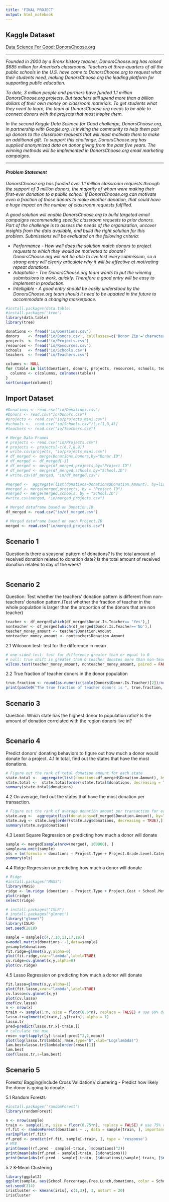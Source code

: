 ```yaml
---
title: 'FINAL PROJECT'
output: html_notebook
---
```


## Kaggle Dataset
[Data Science For Good: DonorsChoose.org](https://www.kaggle.com/donorschoose/io)

***

*Founded in 2000 by a Bronx history teacher, DonorsChoose.org has raised $685 million for America's classrooms. Teachers at three-quarters of all the public schools in the U.S. have come to DonorsChoose.org to request what their students need, making DonorsChoose.org the leading platform for supporting public education.*

*To date, 3 million people and partners have funded 1.1 million DonorsChoose.org projects. But teachers still spend more than a billion dollars of their own money on classroom materials. To get students what they need to learn, the team at DonorsChoose.org needs to be able to connect donors with the projects that most inspire them.*

*In the second Kaggle Data Science for Good challenge, DonorsChoose.org, in partnership with Google.org, is inviting the community to help them pair up donors to the classroom requests that will most motivate them to make an additional gift. To support this challenge, DonorsChoose.org has supplied anonymized data on donor giving from the past five years. The winning methods will be implemented in DonorsChoose.org email marketing campaigns.*

***

#### *Problem Statement*
*DonorsChoose.org has funded over 1.1 million classroom requests through the support of 3 million donors, the majority of whom were making their first-ever donation to a public school. If DonorsChoose.org can motivate even a fraction of those donors to make another donation, that could have a huge impact on the number of classroom requests fulfilled.*

*A good solution will enable DonorsChoose.org to build targeted email campaigns recommending specific classroom requests to prior donors. Part of the challenge is to assess the needs of the organization, uncover insights from the data available, and build the right solution for this problem. Submissions will be evaluated on the following criteria:*

- *Performance - How well does the solution match donors to project requests to which they would be motivated to donate? DonorsChoose.org will not be able to live test every submission, so a strong entry will clearly articulate why it will be effective at motivating repeat donations.*
- *Adaptable - The DonorsChoose.org team wants to put the winning submissions to work, quickly. Therefore a good entry will be easy to implement in production.*
- *Intelligible - A good entry should be easily understood by the DonorsChoose.org team should it need to be updated in the future to accommodate a changing marketplace.*


```r
#install.packages(data.table)
#install.packages('tree')
library(data.table)
library(tree)
```
```r
donations <- fread('io/Donations.csv')                                      # 583.03 MB
donors    <- fread('io/Donors.csv', colClasses=c('Donor Zip'='character'))  # 118.24 MB
projects  <- fread('io/Projects.csv')                                       # 2.39 GB
resources <- fread('io/Resources.csv')                                      # 781.39 MB
schools   <- fread('io/Schools.csv')                                        # 9.21 MB
teachers  <- fread('io/Teachers.csv')                                       # 18.66 MB
```

```r
columns <- NULL
for (table in list(donations, donors, projects, resources, schools, teachers)) {
  columns <- c(columns, colnames(table))
}
sort(unique(columns))
```


## Import Dataset
```r
#Donations <- read.csv("io/Donations.csv")
#Donors <- read.csv("io/Donors.csv")
#projects <- read.csv("io/projects_mini.csv")
#schools <-  read.csv("io/Schools.csv")[,c(1,3,4)]
#teachers <- read.csv("io/Teachers.csv")

# Merge Data Frames
# projects <- read.csv("io/Projects.csv")
# projects <- projects[-c(6,7,8,9)]
# write.csv(projects, "io/projects_mini.csv")
# df_merged <- merge(Donations,Donors,by="Donor.ID")
# df_merged <- df_merged[-3]
# df_merged <- merge(df_merged,projects,by="Project.ID")
# df_merged <- merge(df_merged,schools,by="School.ID")
# write.csv(df_merged, "io/df_merged.csv")

#merged <-  aggregate(list(donations=Donations$Donation.Amount), by=list(Project.ID=Donations$Project.ID), FUN= sum)
#merged <- merge(merged,projects, by = "Project.ID")
#merged <- merge(merged,schools, by = "School.ID")
#write.csv(merged, "io/merged_projects.csv")

# Merged dataframe based on Donation.ID
df_merged <- read.csv("io/df_merged.csv")

# Merged dataframe based on each Project.ID
merged <- read.csv("io/merged_projects.csv")
```


## Scenario 1
Question:Is there a seasonal pattern of donations? Is the total amount of received donation related to donation date? Is the total amount of received donation related to day of the week?
```r

```


## Scenario 2
Question: Test whether the teachers’ donation pattern is different from non-teachers’ donation pattern.(Test whether the fraction of teacher in the whole population is larger than the proportion of the donors that are non teacher)

```r
teacher <- df_merged[which(df_merged$Donor.Is.Teacher== 'Yes'),]
nonteacher <- df_merged[which(df_merged$Donor.Is.Teacher=='No'),]
teacher_money_amount <- teacher$Donation.Amount
nonteacher_money_amount <- nonteacher$Donation.Amount
```

2.1 Wilcoxon test- test for the difference in mean
```r
# one-sided test- test for difference greater than or equal to 0
# null: true shift is greater than 0 teacher donates more than non-teachers
wilcox.test(teacher_money_amount, nonteacher_money_amount, paired = FALSE, correct = FALSE, alternative = "less")
```

2.2 True fraction of teacher donors in the donor population
```r
true.fraction <- round(as.numeric(table(Donors$Donor.Is.Teacher)[2])/nrow(Donors)*100, 3)
print(paste0("The true fraction of teacher donors is ", true.fraction, "%"))
```


## Scenario 3
Question: Which state has the highest donor to population ratio? Is the amount of donation correlated with the region donors live in?
```r

```


## Scenario 4
Predict donors' donating behaviors to figure out how much a donor would donate for a project. 
4.1 In total, find out the states that have the most donations.
```r
# Figure out the rank of total donation amount for each state
state.total <-  aggregate(list(donations=df_merged$Donation.Amount), by=list(states=df_merged$Donor.State), FUN= sum)
state.total <-  state.total[order(state.total$donations, decreasing = TRUE),]
summary(state.total$donations)
```

4.2 On average, find out the states that have the most donation per transaction.
```r
# Figure out the rank of average donation amount per transaction for each state
state.avg <-  aggregate(list(donations=df_merged$Donation.Amount), by=list(states=df_merged$Donor.State), FUN= mean)
state.avg <- state.avg[order(state.avg$donations, decreasing = TRUE),]
summary(state.avg$donations)
```

4.3 Least Square Regression on predicting how much a donor will donate 
```r
sample <- merged[sample(nrow(merged), 100000), ]
sample=na.omit(sample)
ols = lm(formula = donations ~ Project.Type + Project.Grade.Level.Category+ Project.Cost+ School.Metro.Type + School.Percentage.Free.Lunch  , data = sample)
summary(ols)
```

4.4 Ridge Regression on predicting how much a donor will donate 
```r
# Ridge
#install.packages("MASS")
library(MASS)
ridge <- lm.ridge (donations ~ Project.Type + Project.Cost + School.Metro.Type + School.Percentage.Free.Lunch, data = sample, lambda = seq(0, 50, .001))
plot(ridge)
select(ridge)
```
```r
# install.packages("ISLR")
# install.packages("glmnet")
library("glmnet")
library(ISLR)
set.seed(2018)

sample = sample[c(4,7,10,11,17,18)]
x=model.matrix(donations~.-1,data=sample) 
y=sample$donations
fit.ridge=glmnet(x,y,alpha=0)
plot(fit.ridge,xvar="lambda",label=TRUE)
cv.ridge=cv.glmnet(x,y,alpha=0)
plot(cv.ridge)
```

4.5 Lasso Regression on predicting how much a donor will donate 
```r
fit.lasso=glmnet(x,y,alpha=1)
plot(fit.lasso,xvar="lambda",label=TRUE)
cv.lasso=cv.glmnet(x,y)
plot(cv.lasso)
coef(cv.lasso)
n <- nrow(x)
train <- sample(1:n, size = floor(0.6*n), replace = FALSE) # use 60% data for training
lasso.tr=glmnet(x[train,],y[train], alpha = 1)
lasso.tr
pred=predict(lasso.tr,x[-train,])
# calculate the mse
rmse= sqrt(apply((y[-train]-pred)^2,2,mean))
plot(log(lasso.tr$lambda),rmse,type="b",xlab="Log(lambda)")
lam.best=lasso.tr$lambda[order(rmse)[1]]
lam.best
coef(lasso.tr,s=lam.best)
```


## Scenario 5
Forests/ Bagging(Include Cross Validation)/ clustering - Predict how likely the donor is going to donate. 

5.1 Random Forests
```r
#install.packages('randomForest')
library(randomForest)

n <- nrow(sample)
train <- sample(1:n, size = floor(0.75*n), replace = FALSE) # use 75% data for training
rf.fit <- randomForest(donations ~ ., data = sample[train, ], importance = TRUE, ntree = 1000, nodesize = 10)
varImpPlot(rf.fit)
rf.pred <- predict(rf.fit, sample[-train, ], type = 'response')
# MSE
print(mean((rf.pred - sample[-train, ]$donations)^2))
print(mean(abs(rf.pred - sample[-train, ]$donations)))
print(mean(abs(rf.pred - sample[-train, ]$donations)/sample[-train, ]$donations))
```

5.2 K-Mean Clustering
```r
library(ggplot2)
ggplot(sample, aes(School.Percentage.Free.Lunch,donations, color = School.Metro.Type)) + geom_point()
set.seed(314)
irisCluster <- kmeans(iris[, c(1,3)], 3, nstart = 20)
irisCluster
```